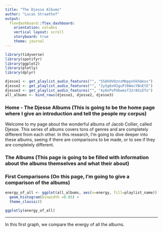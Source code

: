 ```yaml
---
title: "The Djesse Albums"
author: "Lucas Straathof"
output: 
  flexdashboard::flex_dashboard:
    orientation: columns
    vertical layout: scroll
    storyboard: true 
    theme: journal
---
```


```r
library(tidyverse)
library(spotifyr)
library(ggplot2)
library(plotly)
library(dplyr)
```

```r
djesse1 <- get_playlist_audio_features("", "55AhOVOznsMmppxhkhQeox")
djesse2 <- get_playlist_audio_features("", "2ySg6xH1guPJ6WacYBnEtE")
djesse3 <- get_playlist_audio_features("", "4y0xPsPUbwmsf32r8GiETo")
all_albums <- bind_rows(djesse1, djesse2, djesse3)
```


### Home - The Djesse Albums (This is going to be the home page where I give an introduction and tell the people my corpus)

Welcome to my page about the wonderful albums of Jacob Collier, called Djesse. This series of albums covers tons of genres and are completely different from each other. In this research, I'm going to dive deeper into these albums, seeing if there are comparisons to be made, or to see if they are completely different. 

### The Albums (This page is going to be filled with information about the albums themselves and what their about)




### First Comparisons (On this page, I'm going to give a comparison of the albums)

```r
energy_of_all <- ggplot(all_albums, aes(x=energy, fill=playlist_name)) +
  geom_histogram(binwidth =0.05) +
  theme_classic()
```

```r
ggplotly(energy_of_all)
```

***

In this first graph, we compare the energy of all the albums. 

